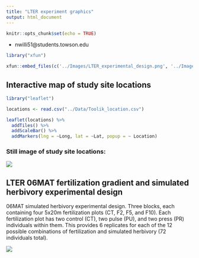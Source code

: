 ```yaml
---
title: "LTER experiment graphics"
output: html_document
---
```


```r
knitr::opts_chunk$set(echo = TRUE)
```



- nwilli51@students.towson.edu  


```r
library("xfun")
```

```r
xfun::embed_files(c('../Images/LTER_experimental_design.png', '../Images/LTER_SITE_MAP.png'), text = 'Click HERE to download images')
```  

## Interactive map of study site locations
```r
library("leaflet")

locations <- read.csv("../Data/Toolik_location.csv")

leaflet(locations) %>% 
  addTiles() %>%
  addScaleBar() %>%
  addMarkers(lng = ~Long, lat = ~Lat, popup = ~ Location)
```

### Still image of study site locations:  

<img src="../Images/LTER_SITE_MAP.png" class="center">  


## LTER 06MAT fertilization gradient and simulated herbivory experimental design  
06MAT simulated herbivory experimental design. Three blocks, each containing four 5x20m fertilization plots (CT, F2, F5, and F10). Each fertilization plot has two control (CT), two pulse (PU), and two press (PR) individuals within them. This provides 6 replicates for each of the 12 possible combinations of fertilization and simulated herbivory (72 individuals total).

<img src="../Images/LTER_experimental_design.png" class="center">  




